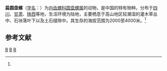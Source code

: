 {{Speciesbox
| genus = Discus
| species = potanini
| authority = (Moellendorff, 1899)<ref name='id11012'>{{cite web| url =http://www.bioinfo.cn/db05/BjdwSpecies.php?action=view&id=11012| title =扁圆盘螺| work =《中国动物物种编目数据库》| publisher =中国科学院微生物研究所| author =中国科学院动物研究所| accessdate =2009-04-28| deadurl =yes| archiveurl =https://web.archive.org/web/20131203122335/http://www.bioinfo.cn/db05/BjdwSpecies.php?action=view| archivedate =2013-12-03}}</ref>
}}

'''扁圆盘螺'''（[[学名|学名]]：{{lang|la|''Discus potanini''}}）为[[内齿螺科|内齿螺科]][[圆盘螺属|圆盘螺属]]的动物，是中国的特有物种。分布于[[四川|四川]]、[[甘肃|甘肃]]、[[陕西|陕西]]等地，生活环境为陆地，主要栖息于高山地区较潮湿的灌木草丛中、石块落叶下以及土石缝隙中。其生存的海拔范围为2000至4000米。<ref name='id11012'/>

== 参考文献 ==
{{reflist}}

{{taxonbar}}

[[Category:1899年描述的动物|B]]
[[Category:圆盘螺属|B]]
[[Category:中国特有软体动物|B]]


{{软体动物小作品}}